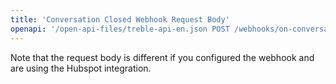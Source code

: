```yaml
---
title: 'Conversation Closed Webhook Request Body'
openapi: '/open-api-files/treble-api-en.json POST /webhooks/on-conversation-closed'
---
```


<Warning>
Note that the request body is different if you configured the webhook and are using the Hubspot integration.
</Warning> 